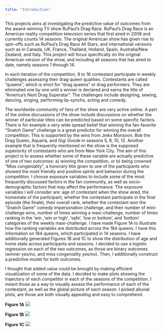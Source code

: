 ```yaml
---
title: "Introduction"
---
```


This projects aims at investigating the predictive value of outcomes
from the award-winning TV show RuPaul’s Drag Race. RuPaul’s Drag Race is
an American reality competition television series that first aired in
2009 and currently counts 14 seasons. The original American show has
given rise to spin-offs such as RuPaul’s Drag Race All Stars, and
international versions such as in Canada, UK, France, Thailand, Holland,
Spain, Australia/New Zealand, and Italy. This project will focus
specifically on the original American version of the show, and including
all seasons that has aired to date, namely seasons 1 through 14.

In each iteration of the competition, 9 to 16 contestant participate in
weekly challenges assessing their drag queen qualities. Contestants are
called “queens”, which is short for “drag queens” or drag performers.
They are eliminated one by one until a winner is declared and earns the
title of “America’s Next Drag Superstar”. The challenges include
designing, sewing, dancing, singing, performing lip-synchs, acting and
comedy.

The worldwide community of fans of the show are very active online. A
part of the online discussions of the show include discussions on
whether the winner of particular titles can be predicted based on some
specific factors. There is for example a very wide spread belief that
winning the fan-favorite “Snatch Game” challenge is a great predictor
for winning the overall competition. This is supported by the wins from
Jinkx Monsoon, Bob the Drag Queen, Aquaria, and Gigi Goode in seasons 5,
8, 10, 12. Another example that is frequently mentioned on the show is
the supposed superiority of contestants who are from New York City. The
aim of this project is to assess whether some of these variable are
actually predictive of one of two outcomes: a) winning the competition,
or b) being crowned “Miss congeniality”, a honorary title given to one
of the participants who showed the most friendly and positive spirits
and behavior during the competition. I choose exposure variables to
include some of the most frequently discussed factors in the fan
community, as well as socio-demographic factors that may affect the
performance. The exposure variables I will consider are: age of
contestant when the show aired, the homestate of the participant,
whether the contestant participate in the final episode (the finale),
their overall rank, whether the contestant won the “Snatch Game” comedy
impersonation challenge, and their number of mini-challenge wins, number
of times winning a maxi-challenge, number of times ranking in the ‘win
,’win or high’, ‘safe’, ‘low or bottom’, and ‘bottom’ categories of the
weekly maxi-challenge. I have made Figure 1A to illustrate how the
ranking variables are distributed across the 184 queens. I have this
information on 184 queens, which participated in 14 seasons. I have
additionally generated Figures 1B and 1C to show the distribution of age
and home state across participants and seasons. I decided to use a
logistic regression on each of the two outcomes, as those are binary
outcomes (winner yes/no, and miss congeniality yes/no). Then, I
additionally construct a predictive model for both outcomes.

I thought that added value could be brought by making efficient
visualization of some of the data. I decided to make plots showing the
trajectory of each competitor in each of the seasons of the competition.
I meant those as a way to visually assess the performance of each of the
contestant, as well as the global picture of each season. I picked
alluvial plots, are those are both visually appealing and easy to
comprehend.

**Figure 1A**
![](plots/Figure_1.png)

**Figure 1B**
![](plots/Figure_1B.png)

**Figure 1C**
![](plots/Figure_1C.png)

